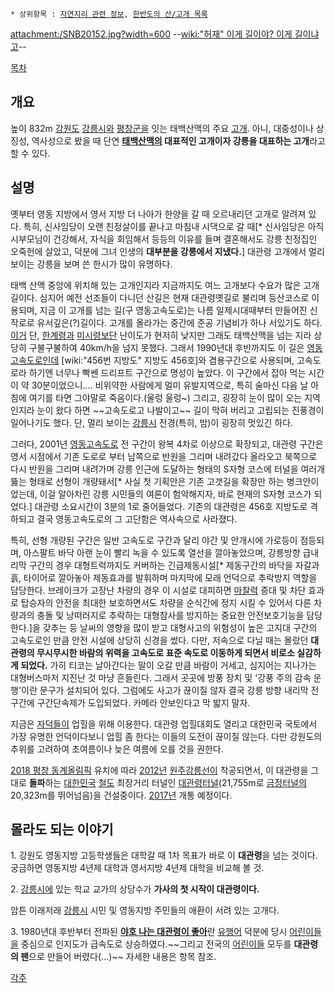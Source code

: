  * 상위항목 : [[자연지리 관련 정보]], [[한반도의 산/고개 목록]]

{{{+1 大關嶺 / Daegwallyeong }}}


attachment:/SNB20152.jpg?width=600
--[[wiki:"허재" 이게 길이야? 이게 길이냐고]]--

[[목차]]
== 개요 ==
높이 832m [[강원도]] [[강릉시]]와 [[평창군]]을 잇는 태백산맥의 주요 [[고개]]. 아니, 대중성이나 상징성, 역사성으로 봤을 때 단연 '''[[태백산맥]]의 대표적인 고개이자 강릉을 대표하는 고개'''라고 할 수 있다.

== 설명 ==
옛부터 영동 지방에서 영서 지방 더 나아가 한양을 갈 때 오르내리던 고개로 알려져 있다. 특히, 신사임당이 오랜 친정살이를 끝나고 마침내 시댁으로 갈 때[* 신사임당은 아직 시부모님이 건강해서, 자식을 회임해서 등등의 이유를 들며 결혼해서도 강릉 친정집인 오죽헌에 살았고, 덕분에 그녀 인생의 '''대부분을 강릉에서 지냈다.'''] 대관령 고개에서 멀리 보이는 강릉을 보며 쓴 한시가 많이 유명하다.

태백 산맥 중앙에 위치해 있는 고개인지라 지금까지도 여느 고개보다 수요가 많은 고개길이다. 심지어 예전 선조들이 다니던 산길은 현재 대관령옛길로 불리며 등산코스로 이용되며, 지금 이 고개를 넘는 길(구 영동고속도로)는 나름 일제시대때부터 만들어진 신작로로 유서깊은(?)길이다. 고개를 올라가는 중간에 준공 기념비가 하나 서있기도 하다.[http://dmaps.kr/7vn7 이거] 단, [[한계령]]과 [[미시령]]보단 난이도가 현저히 낮지만 그래도 태백산맥을 넘는 지라 상당히 구불구불하여 40km/h을 넘지 못했다. 그래서 1990년대 후반까지도 이 길은 [[영동고속도로]]인데 [wiki:"456번 지방도" 지방도 456호]와 겸용구간으로 사용되며, 고속도로라 하기엔 너무나 빡쎈 드리프트 구간으로 명성이 높았다. 이 구간에서 잡아 먹는 시간이 약 30분이었으니.... 비위약한 사람에게 멀미 유발지역으로, 특히 술마신 다음 날 아침에 여기를 타면 그야말로 죽음이다.(울렁 울렁~) 그리고, 굉장히 눈이 많이 오는 지역인지라 눈이 왔다 하면 ~~고속도로고 나발이고~~ 길이 막혀 버리고 고립되는 진풍경이 일어나기도 했다. 단, 멀리 보이는 [[강릉시]] 전경(특히, 밤)이 굉장히 멋있긴 하다.

그러다, 2001년 [[영동고속도로]] 전 구간이 왕복 4차로 이상으로 확장되고, 대관령 구간은 영서 시점에서 기존 도로로 부터 남쪽으로 반원을 그리며 내려갔다 올라오고 북쪽으로 다시 반원을 그리며 내려가며 강릉 인근에 도달하는 형태의 S자형 코스에 터널을 여러개 뚫는 형태로 선형이 개량돼서[* 사실 첫 기획안은 기존 고갯길을 확장만 하는 병크안이었는데, 이걸 알아차린 강릉 시민들의 여론이 험악해지자, 바로 현재의 S자형 코스가 되었다.] 대관령 소요시간이 3분의 1로 줄어들었다. 기존의 대관령은 456호 지방도로 격하되고 결국 영동고속도로의 그 고단함은 역사속으로 사라졌다.

특히, 선형 개량된 구간은 일반 고속도로 구간과 달리 야간 및 안개시에 가로등이 점등되며, 아스팔트 바닥 아랜 눈이 빨리 녹을 수 있도록 열선을 깔아놓았으며, 강릉방향 급내리막 구간의 경우 대형트럭까지도 커버하는 긴급제동시설[* 제동구간의 바닥을 자갈과 흙, 타이어로 깔아놓아 제동효과를 발휘하며 마지막에 모래 언덕으로 추락방지 역할을 담당한다. 브레이크가 고장난 차량의 경우 이 시설로 대피하면 [[마찰력]] 증대 및 차단 효과로 탑승자의 안전을 최대한 보호하면서도 차량을 순식간에 정지 시킬 수 있어서 다른 차량과의 충돌 및 낭떠러지로 추락하는 대형참사를 방지하는 중요한 안전보호기능을 담당한다.]을 갖추는 등 날씨의 영향을 많이 받고 대형사고의 위험성이 높은 고지대 구간의 고속도로인 만큼 안전 시설에 상당히 신경을 썼다. 다만, 저속으로 다닐 때는 몰랐던 '''대관령의 무시무시한 바람의 위력을 고속도로 표준 속도로 이동하게 되면서 비로소 실감하게 되었다.''' 가히 티코는 날아간다는 말이 오갈 만큼 바람이 거세고, 심지어는 지나가는 대형버스마저 지진난 것 마냥 흔들린다. 그래서 곳곳에 방풍 장치 및 '강풍 주의 감속 운행'이란 문구가 설치되어 있다. 그럼에도 사고가 끊이질 않자 결국 강릉 방향 내리막 전 구간에 구간단속제가 도입되었다. 카메라 안보인다고 막 밟지 말자.

지금은 [[자덕]]들이 업힐을 위해 이용한다. 대관령 업힐대회도 열리고 대한민국 국토에서 가장 유명한 언덕이다보니 업힐 좀 한다는 이들의 도전이 끊이질 않는다. 다만 강원도의 추위를 고려하여 초여름이나 늦은 여름에 오를 것을 권한다.

[[2018 평창 동계올림픽]] 유치에 따라 [[2012년]] [[원주강릉선]]이 착공되면서, 이 대관령을 그대로 '''돌파'''하는 [[대한민국]] [[철도]] 최장거리 터널인 [[대관령터널]](21,755m로 [[금정터널]]의 20,323m를 뛰어넘음)을 건설중이다. [[2017년]] 개통 예정이다. 

== 몰라도 되는 이야기 ==
1. 강원도 영동지방 고등학생들은 대학갈 때 1차 목표가 바로 이 '''대관령'''을 넘는 것이다. 궁금하면 영동지방 4년제 대학과 영서지방 4년제 대학을 비교해 볼 것.

2. [[강릉시]]에 있는 학교 교가의 상당수가 '''가사의 첫 시작이 대관령이다.'''

암튼 이래저래 [[강릉시]] 시민 및 영동지방 주민들의 애환이 서려 있는 고개다.

3. 1980년대 후반부터 전파된 '''[[야호 나는 대관령이 좋아]]'''란 [[유행어]] 덕분에 당시 [[어린이]]들을 중심으로 인지도가 급속도로 상승하였다.~~그리고 전국의 [[어린이]]들 모두를 '''대관령의 팬'''으로 만들어 버렸다(...)~~ 자세한 내용은 항목 참조.

[[각주]]
